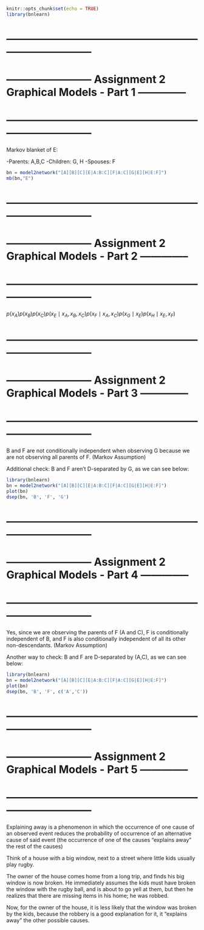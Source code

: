 

```r
knitr::opts_chunk$set(echo = TRUE)
library(bnlearn)

```


# ------------------------------------------------------------------------------
# ------------------------ Assignment 2 Graphical Models - Part 1 --------------
# ------------------------------------------------------------------------------

Markov blanket of E: 
  
  -Parents: A,B,C
  -Children: G, H
  -Spouses: F

```r
bn = model2network("[A][B][C][E|A:B:C][F|A:C][G|E][H|E:F]")
mb(bn,"E")
```




# ------------------------------------------------------------------------------
# ------------------------ Assignment 2 Graphical Models - Part 2 --------------
# ------------------------------------------------------------------------------


$p(x_A)p(x_B)p(x_C)p(x_E\mid x_A, x_B, x_C)p(x_F\mid x_A, x_C)p(x_G\mid x_E)p(x_H\mid x_E, x_F)$
  
# ------------------------------------------------------------------------------
# ------------------------ Assignment 2 Graphical Models - Part 3 --------------
# ------------------------------------------------------------------------------

B and F are not conditionally independent when observing G because we are not observing all parents of F.
(Markov Assumption)

Additional check: B and F aren't D-separated by G, as we can see below: 
```r

library(bnlearn)
bn = model2network("[A][B][C][E|A:B:C][F|A:C][G|E][H|E:F]")
plot(bn)
dsep(bn, 'B', 'F', 'G')
```


# ------------------------------------------------------------------------------
# ------------------------ Assignment 2 Graphical Models - Part 4 --------------
# ------------------------------------------------------------------------------

Yes, since we are observing the parents of F (A and C), F is conditionally independent of B, and F is also conditionally independent of all its other non-descendants. 
(Markov Assumption)


Another way to check: B and F are D-separated by (A,C), as we can see below: 
```r

library(bnlearn)
bn = model2network("[A][B][C][E|A:B:C][F|A:C][G|E][H|E:F]")
plot(bn)
dsep(bn, 'B', 'F', c('A','C'))
```

# ------------------------------------------------------------------------------
# ------------------------ Assignment 2 Graphical Models - Part 5 --------------
# ------------------------------------------------------------------------------

Explaining away is a phenomenon in which the occurrence of one cause of an 
observed event reduces the probability of occurrence of an alternative cause of said event 
(the occurrence of one of the causes "explains away" the rest of the causes) 

Think of a house with a big window, next to a street where little kids usually play rugby. 

The owner of the house comes home from a long trip, and finds his big window is now broken. 
He immediately assumes the kids must have broken the window with the rugby ball, and is about to go yell at them, but then he realizes that there are missing items in his home; he was robbed. 

Now, for the owner of the house, it is less likely that the window was broken by the kids,
because the robbery is a good explanation for it, it "explains away" the other possible causes.
